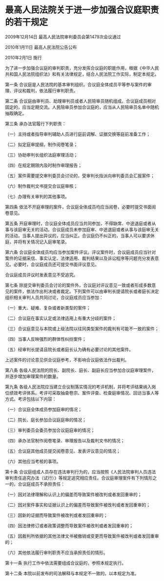 # 最高人民法院关于进一步加强合议庭职责的若干规定

2009年12月14日 最高人民法院审判委员会第1479次会议通过

2010年1月11日 最高人民法院公告公布

2010年2月1日 施行

  

为了进一步加强合议庭的审判职责，充分发挥合议庭的职能作用，根据《中华人民共和国人民法院组织法》和有关法律规定，结合人民法院工作实际，制定本规定。

第一条 合议庭是人民法院的基本审判组织。合议庭全体成员平等参与案件的审理、评议和裁判，依法履行审判职责。

第二条 合议庭由审判员、助理审判员或者人民陪审员随机组成。合议庭成员相对固定的，应当定期交流。人民陪审员参加合议庭的，应当从人民陪审员名单中随机抽取确定。

第三条 承办法官履行下列职责：

（一）主持或者指导审判辅助人员进行庭前调解、证据交换等庭前准备工作；

（二）拟定庭审提纲，制作阅卷笔录；

（三）协助审判长组织法庭审理活动；

（四）在规定期限内及时制作审理报告；

（五）案件需要提交审判委员会讨论的，受审判长指派向审判委员会汇报案件；

（六）制作裁判文书提交合议庭审核；

（七）办理有关审判的其他事项。

第四条 依法不开庭审理的案件，合议庭全体成员均应当阅卷，必要时提交书面阅卷意见。

第五条 开庭审理时，合议庭全体成员应当共同参加，不得缺席、中途退庭或者从事与该庭审无关的活动。合议庭成员未参加庭审、中途退庭或者从事与该庭审无关的活动，当事人提出异议的，应当纠正。合议庭仍不纠正的，当事人可以要求休庭，并将有关情况记入庭审笔录。

第六条 合议庭全体成员均应当参加案件评议。评议案件时，合议庭成员应当针对案件的证据采信、事实认定、法律适用、裁判结果以及诉讼程序等问题充分发表意见。必要时，合议庭成员还可提交书面评议意见。

合议庭成员评议时发表意见不受追究。

第七条 除提交审判委员会讨论的案件外，合议庭对评议意见一致或者形成多数意见的案件，依法作出判决或者裁定。下列案件可以由审判长提请院长或者庭长决定组织相关审判人员共同讨论，合议庭成员应当参加：

（一）重大、疑难、复杂或者新类型的案件；

（二）合议庭在事实认定或法律适用上有重大分歧的案件；

（三）合议庭意见与本院或上级法院以往同类型案件的裁判有可能不一致的案件；

（四）当事人反映强烈的群体性纠纷案件；

（五）经审判长提请且院长或者庭长认为确有必要讨论的其他案件。

上述案件的讨论意见供合议庭参考，不影响合议庭依法作出裁判。

第八条 各级人民法院的院长、副院长、庭长、副庭长应当参加合议庭审理案件，并逐步增加审理案件的数量。

第九条 各级人民法院应当建立合议制落实情况的考评机制，并将考评结果纳入岗位绩效考评体系。考评可采取抽查卷宗、案件评查、检查庭审情况、回访当事人等方式。考评包括以下内容：

（一）合议庭全体成员参加庭审的情况；

（二）院长、庭长参加合议庭庭审的情况；

（三）审判委员会委员参加合议庭庭审的情况；

（四）承办法官制作阅卷笔录、审理报告以及裁判文书的情况；

（五）合议庭其他成员提交阅卷意见、发表评议意见的情况；

（六）其他应当考核的事项。

第十条 合议庭组成人员存在违法审判行为的，应当按照《人民法院审判人员违法审判责任追究办法（试行）》等规定追究相应责任。合议庭审理案件有下列情形之一的，合议庭成员不承担责任：

（一）因对法律理解和认识上的偏差而导致案件被改判或者发回重审的；

（二）因对案件事实和证据认识上的偏差而导致案件被改判或者发回重审的；

（三）因新的证据而导致案件被改判或者发回重审的；

（四）因法律修订或者政策调整而导致案件被改判或者发回重审的；

（五）因裁判所依据的其他法律文书被撤销或变更而导致案件被改判或者发回重审的；

（六）其他依法履行审判职责不应当承担责任的情形。

第十一条 执行工作中依法需要组成合议庭的，参照本规定执行。

第十二条 本院以前发布的司法解释与本规定不一致的，以本规定为准。